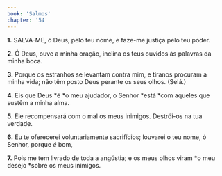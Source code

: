 ```yaml
---
book: 'Salmos'
chapter: '54'
---
```


**1.** SALVA-ME, ó Deus, pelo teu nome, e faze-me justiça pelo teu poder.

**2.** Ó Deus, ouve a minha oração, inclina os teus ouvidos às palavras da minha boca.

**3.** Porque os estranhos se levantam contra mim, e tiranos procuram a minha vida; não têm posto Deus perante os seus olhos. (Selá.)

**4.** Eis que Deus *é *o meu ajudador, o Senhor *está *com aqueles que sustêm a minha alma.

**5.** Ele recompensará com o mal os meus inimigos. Destrói-os na tua verdade.

**6.** Eu te oferecerei voluntariamente sacrifícios; louvarei o teu nome, ó Senhor, porque *é* bom,

**7.** Pois me tem livrado de toda a angústia; e os meus olhos viram *o meu desejo *sobre os meus inimigos.